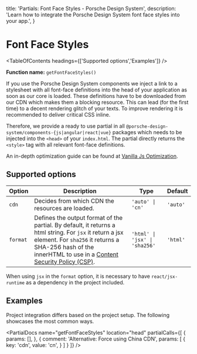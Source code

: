 
  title: 'Partials: Font Face Styles - Porsche Design System',
  description: 'Learn how to integrate the Porsche Design System font face styles into your app.',
}

# Font Face Styles

<TableOfContents headings={['Supported options','Examples']} />

**Function name:** `getFontFaceStyles()`

If you use the Porsche Design System components we inject a link to a stylesheet with all font-face definitions into the
head of your application as soon as our core is loaded. These definitions have to be downloaded from our CDN which makes
them a blocking resource. This can lead (for the first time) to a decent rendering glitch of your texts. To improve
rendering it is recommended to deliver critical CSS inline.

Therefore, we provide a ready to use partial in all `@porsche-design-system/components-{js|angular|react|vue}` packages
which needs to be injected into the `<head>` of your `index.html`. The partial directly returns the `<style>` tag with
all relevant font-face definitions.

An in-depth optimization guide can be found at
[Vanilla Js Optimization](/must-know/initialization/vanilla-js#optimization).

## Supported options

| Option   | Description                                                                                                                                                                                                                                                                 | Type    | Default |
| -------- | --------------------------------------------------------------------------------------------------------------------------------------------------------------------------------------------------------------------------------------------------------------------------- | ------- | ------- |
| `cdn`    | Decides from which CDN the resources are loaded.                                                                                                                                                                                                                            | `'auto' \| 'cn'`   | `'auto'`  |
| `format` | Defines the output format of the partial. By default, it returns a html string. For `jsx` it return a jsx element. For `sha256` it returns a SHA-256 hash of the innerHTML to use in a [Content Security Policy (CSP)](/must-know/security/content-security-policy/). | `'html' \| 'jsx' \| 'sha256'` | `'html'` |

When using `jsx` in the `format` option, it is necessary to have `react/jsx-runtime` as a dependency in the project
included.

## Examples

Project integration differs based on the project setup.
The following showcases the most common ways.

<PartialDocs name="getFontFaceStyles" location="head" partialCalls={[
  {
    params: [],
  },
  {
    comment: 'Alternative: Force using China CDN',
    params: [
      {
        key: 'cdn',
        value: 'cn',
      }
    ]
  }
]} />
